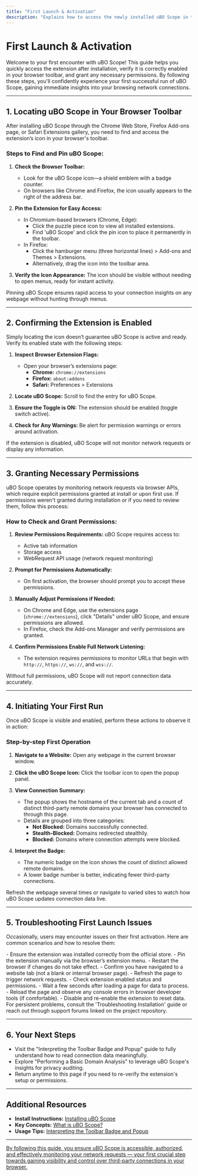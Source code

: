```yaml
---
title: "First Launch & Activation"
description: "Explains how to access the newly installed uBO Scope in the browser toolbar, verify that the extension is enabled, and grant any necessary permissions. Ensures users reach a successful first run quickly and with confidence."
---
```


# First Launch & Activation

Welcome to your first encounter with uBO Scope! This guide helps you quickly access the extension after installation, verify it is correctly enabled in your browser toolbar, and grant any necessary permissions. By following these steps, you'll confidently experience your first successful run of uBO Scope, gaining immediate insights into your browsing network connections.

---

## 1. Locating uBO Scope in Your Browser Toolbar

After installing uBO Scope through the Chrome Web Store, Firefox Add-ons page, or Safari Extensions gallery, you need to find and access the extension’s icon in your browser's toolbar.

### Steps to Find and Pin uBO Scope:

1. **Check the Browser Toolbar:**
   - Look for the uBO Scope icon—a shield emblem with a badge counter. 
   - On browsers like Chrome and Firefox, the icon usually appears to the right of the address bar.

2. **Pin the Extension for Easy Access:**
   - In Chromium-based browsers (Chrome, Edge):
     - Click the puzzle piece icon to view all installed extensions.
     - Find 'uBO Scope' and click the pin icon to place it permanently in the toolbar.
   - In Firefox:
     - Click the hamburger menu (three horizontal lines) > Add-ons and Themes > Extensions.
     - Alternatively, drag the icon into the toolbar area.

3. **Verify the Icon Appearance:** The icon should be visible without needing to open menus, ready for instant activity.

<Tip>
Pinning uBO Scope ensures rapid access to your connection insights on any webpage without hunting through menus.
</Tip>

---

## 2. Confirming the Extension is Enabled

Simply locating the icon doesn’t guarantee uBO Scope is active and ready. Verify its enabled state with the following steps:

1. **Inspect Browser Extension Flags:**
   - Open your browser’s extensions page:
     - **Chrome:** `chrome://extensions`
     - **Firefox:** `about:addons`
     - **Safari:** Preferences > Extensions

2. **Locate uBO Scope:** Scroll to find the entry for uBO Scope.

3. **Ensure the Toggle is ON:** The extension should be enabled (toggle switch active).

4. **Check for Any Warnings:** Be alert for permission warnings or errors around activation.

<Warning>
If the extension is disabled, uBO Scope will not monitor network requests or display any information.
</Warning>

---

## 3. Granting Necessary Permissions

uBO Scope operates by monitoring network requests via browser APIs, which require explicit permissions granted at install or upon first use. If permissions weren't granted during installation or if you need to review them, follow this process:

### How to Check and Grant Permissions:

1. **Review Permissions Requirements:** uBO Scope requires access to:
   - Active tab information
   - Storage access
   - WebRequest API usage (network request monitoring)

2. **Prompt for Permissions Automatically:**
   - On first activation, the browser should prompt you to accept these permissions.

3. **Manually Adjust Permissions if Needed:**
   - On Chrome and Edge, use the extensions page (`chrome://extensions`), click "Details" under uBO Scope, and ensure permissions are allowed.
   - In Firefox, check the Add-ons Manager and verify permissions are granted.

4. **Confirm Permissions Enable Full Network Listening:**
   - The extension requires permissions to monitor URLs that begin with `http://`, `https://`, `ws://`, and `wss://`.

<Note>
Without full permissions, uBO Scope will not report connection data accurately.
</Note>

---

## 4. Initiating Your First Run

Once uBO Scope is visible and enabled, perform these actions to observe it in action:

### Step-by-step First Operation

1. **Navigate to a Website:** Open any webpage in the current browser window.

2. **Click the uBO Scope Icon:** Click the toolbar icon to open the popup panel.

3. **View Connection Summary:** 
   - The popup shows the hostname of the current tab and a count of distinct third-party remote domains your browser has connected to through this page.
   - Details are grouped into three categories:
     - **Not Blocked:** Domains successfully connected.
     - **Stealth-Blocked:** Domains redirected stealthily.
     - **Blocked:** Domains where connection attempts were blocked.

4. **Interpret the Badge:**
   - The numeric badge on the icon shows the count of distinct allowed remote domains.
   - A lower badge number is better, indicating fewer third-party connections.

<Tip>
Refresh the webpage several times or navigate to varied sites to watch how uBO Scope updates connection data live.
</Tip>

---

## 5. Troubleshooting First Launch Issues

Occasionally, users may encounter issues on their first activation. Here are common scenarios and how to resolve them:

<AccordionGroup title="Common First Launch Issues">
<Accordion title="uBO Scope Icon is Missing from Toolbar">
- Ensure the extension was installed correctly from the official store.
- Pin the extension manually via the browser’s extension menu.
- Restart the browser if changes do not take effect.
</Accordion>
<Accordion title="Popup Shows 'NO DATA' or Blank">
- Confirm you have navigated to a website tab (not a blank or internal browser page).
- Refresh the page to trigger network requests.
- Check extension enabled status and permissions.
</Accordion>
<Accordion title="Badge Count Does Not Update">
- Wait a few seconds after loading a page for data to process.
- Reload the page and observe any console errors in browser developer tools (if comfortable).
- Disable and re-enable the extension to reset data.
</Accordion>
</AccordionGroup>

<Info>
For persistent problems, consult the 'Troubleshooting Installation' guide or reach out through support forums linked on the project repository.
</Info>

---

## 6. Your Next Steps

- Visit the "Interpreting the Toolbar Badge and Popup" guide to fully understand how to read connection data meaningfully.
- Explore "Performing a Basic Domain Analysis" to leverage uBO Scope's insights for privacy auditing.
- Return anytime to this page if you need to re-verify the extension's setup or permissions.

---

## Additional Resources

- **Install Instructions:** [Installing uBO Scope](https://github.com/gorhill/uBO-Scope/blob/main/docs/installing-extension.md)
- **Key Concepts:** [What is uBO Scope?](https://github.com/gorhill/uBO-Scope/blob/main/docs/what-is-ubo-scope.md)
- **Usage Tips:** [Interpreting the Toolbar Badge and Popup](https://github.com/gorhill/uBO-Scope/blob/main/docs/interpreting-badge-and-popup.md)

---

<u>By following this guide, you ensure uBO Scope is accessible, authorized, and effectively monitoring your network requests — your first crucial step towards gaining visibility and control over third-party connections in your browser.</u>
